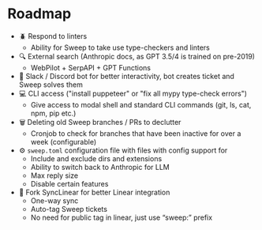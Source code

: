 # Roadmap

- 🪲 Respond to linters
    - Ability for Sweep to take use type-checkers and linters
- 🔍 External search (Anthropic docs, as GPT 3.5/4 is trained on pre-2019)
    - WebPilot + SerpAPI + GPT Functions
- 🤖 Slack /  Discord bot for better interactivity, bot creates ticket and Sweep solves them
- 💻 CLI access ("install puppeteer" or "fix all mypy type-check errors")
    - Give access to modal shell and standard CLI commands (git, ls, cat, npm, pip etc.)
- 🗑️ Deleting old Sweep branches / PRs to declutter
    - Cronjob to check for branches that have been inactive for over a week (configurable)
- ⚙️ `sweep.toml` configuration file with files with config support for
    - Include and exclude dirs and extensions
    - Ability to switch back to Anthropic for LLM
    - Max reply size
    - Disable certain features
- 🍴 Fork SyncLinear for better Linear integration
    - One-way sync
    - Auto-tag Sweep tickets
    - No need for public tag in linear, just use “sweep:” prefix